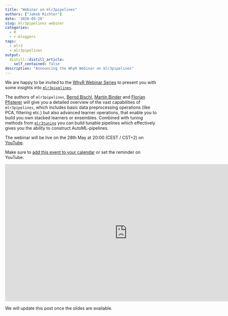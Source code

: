 ```yaml
---
title: "Webinar on mlr3pipelines"
authors: ["Jakob Richter"]
date: '2020-05-20'
slug: mlr3pipelines webinar
categories:
  - R
  - r-bloggers
tags:
  - mlr3
  - mlr3pipelines
output:
  distill::distill_article:
    self_contained: false
description: "Announcing the WhyR Webinar on mlr3pipelines"
---
```


We are happy to be invited to the [WhyR Webinar Series](http://whyr.pl/foundation/webinars/) to present you with some insights into [`mlr3pipelines`](https://mlr3pipelines.mlr-org.com/). 

The authors of `mlr3pipelines`, [Bernd Bischl](https://www.compstat.statistik.uni-muenchen.de/people/bischl/), [Martin Binder](https://www.compstat.statistik.uni-muenchen.de/people/binder/) and [Florian Pfisterer](https://www.compstat.statistik.uni-muenchen.de/people/pfisterer/) will give you a detailed overview of the vast capabilities of `mlr3pipelines`, which includes basic data preprocessing operations (like PCA, filtering etc.) but also advanced learner operations, that enable you to build you own stacked learners or ensembles.
Combined with tuning methods from [`mlr3tuning`](https://mlr3pipelines.mlr-org.com/) you can build tunable pipelines which effectively gives you the ability to construct AutoML-pipelines. 

The webinar will be live on the 28th May at 20:00 (CEST / CST+2) on [YouTube](https://www.youtube.com/embed/4r8K3GO5wk4).

Make sure to [add this event to your calendar](http://www.google.com/calendar/event?action=TEMPLATE&dates=20200528T200000Z%2F20200528T220000Z&text=mlr3pipelines%20Webinar&location=&details=https%3A%2F%2Fwww.youtube.com%2Fwatch%3Fv%3D4r8K3GO5wk4) or set the reminder on YouTube. 

<iframe width="800" height="450" src="https://www.youtube.com/embed/4r8K3GO5wk4" frameborder="0" allow="accelerometer; autoplay; encrypted-media; gyroscope; picture-in-picture" allowfullscreen></iframe>



We will update this post once the slides are available.